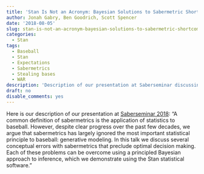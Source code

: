 ```yaml
---
title: 'Stan Is Not an Acronym: Bayesian Solutions to Sabermetric Shortcomings'
author: Jonah Gabry, Ben Goodrich, Scott Spencer
date: '2018-08-05'
slug: stan-is-not-an-acronym-bayesian-solutions-to-sabermetric-shortcomings
categories:
  - Stan
tags:
  - Baseball
  - Stan
  - Expectations
  - Sabermetrics
  - Stealing bases
  - WAR
description: 'Description of our presentation at Saberseminar discussing Bayesian solutions to sabermetric shortcomings.'
draft: no
disable_comments: yes
---
```


Here is our description of our presentation at [Saberseminar 2018]("http://www.brooksbaseball.net/ss18/sunday.html"): "A common definition of sabermetrics is the application of statistics to baseball. However, despite clear progress over the past few decades, we argue that sabermetrics has largely ignored the most important statistical principle to baseball: generative modeling. In this talk we discuss several conceptual errors with sabermetrics that preclude optimal decision making. Each of these problems can be overcome using a principled Bayesian approach to inference, which we demonstrate using the Stan statistical software."
